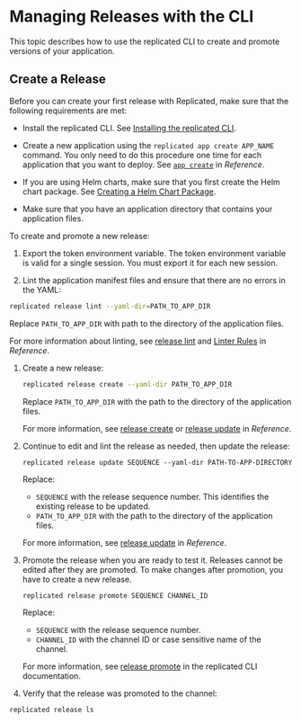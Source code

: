
# Managing Releases with the CLI

This topic describes how to use the replicated CLI to create and promote versions of your application.

<RepositoryCicdNote/>

## Create a Release

Before you can create your first release with Replicated, make sure that the following requirements are met:

- Install the replicated CLI. See [Installing the replicated CLI](/reference/replicated-cli-installing).
  
- Create a new application using the `replicated app create APP_NAME` command. You only need to do this procedure one time for each application that you want to deploy. See [`app create`](/reference/replicated-cli-app-create) in _Reference_.

- If you are using Helm charts, make sure that you first create the Helm chart package. See [Creating a Helm Chart Package](helm-release-creating-package).

- Make sure that you have an application directory that contains your application files.

To create and promote a new release:

1. Export the token environment variable. The token environment variable is valid for a single session. You must export it for each new session.

1. Lint the application manifest files and ensure that there are no errors in the YAML:

  ```bash
  replicated release lint --yaml-dir=PATH_TO_APP_DIR
  ```

  Replace `PATH_TO_APP_DIR` with path to the directory of the application files.

  For more information about linting, see [release lint](/reference/replicated-cli-release-lint) and [Linter Rules](/reference/linter) in _Reference_.

1. Create a new release:

    ```bash
    replicated release create --yaml-dir PATH_TO_APP_DIR
    ```
    Replace `PATH_TO_APP_DIR` with the path to the directory of the application files.

   For more information, see [release create](/reference/replicated-cli-release-create) or [release update](/reference/replicated-cli-release-update) in _Reference_.

1. Continue to edit and lint the release as needed, then update the release:

    ```
    replicated release update SEQUENCE --yaml-dir PATH-TO-APP-DIRECTORY
    ```
    Replace:
      
    -  `SEQUENCE` with the release sequence number. This identifies the existing release to be updated.
    -  `PATH_TO_APP_DIR` with the path to the directory of the application files.

    For more information, see [release update](/reference/replicated-cli-release-update) in _Reference_.

1. Promote the release when you are ready to test it. Releases cannot be edited after they are promoted. To make changes after promotion, you have to create a new release.

    ```
    replicated release promote SEQUENCE CHANNEL_ID
    ```

    Replace:
      
    -  `SEQUENCE` with the release sequence number.
    -  `CHANNEL_ID` with the channel ID or case sensitive name of the channel.

    For more information, see [release promote](/reference/replicated-cli-release-promote) in the replicated CLI documentation.

1. Verify that the release was promoted to the channel:

  ```
  replicated release ls
  ```